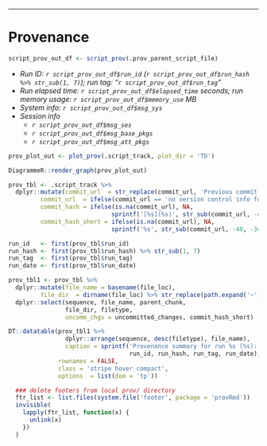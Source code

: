 -----

# Provenance

``` r

script_prov_out_df <- script_prov(.prov_parent_script_file) 
```

- _Run ID: `r script_prov_out_df$run_id` (`r script_prov_out_df$run_hash %>% str_sub(1, 7)`); run tag: "`r script_prov_out_df$run_tag`"_
- _Run elapsed time: `r script_prov_out_df$elapsed_time` seconds; run memory usage: `r script_prov_out_df$memory_use` MB_
- _System info: `r script_prov_out_df$msg_sys`_
- _Session info_
    - _`r script_prov_out_df$msg_ses`_
    - _`r script_prov_out_df$msg_base_pkgs`_
    - _`r script_prov_out_df$msg_att_pkgs`_

``` r

prov_plot_out <- plot_prov(.script_track, plot_dir = 'TD')

DiagrammeR::render_graph(prov_plot_out)

```

``` r

prov_tbl <- .script_track %>%
  dplyr::mutate(commit_url  = str_replace(commit_url, 'Previous commit: ', ''),
         commit_url  = ifelse(commit_url == 'no version control info found', NA, commit_url),
         commit_hash = ifelse(is.na(commit_url), NA,
                             sprintf('[%s](%s)', str_sub(commit_url, -40, -34), commit_url)),
         commit_hash_short = ifelse(is.na(commit_url), NA,
                             sprintf('%s', str_sub(commit_url, -40, -34))))

run_id   <- first(prov_tbl$run_id)
run_hash <- first(prov_tbl$run_hash) %>% str_sub(1, 7)
run_tag  <- first(prov_tbl$run_tag)
run_date <- first(prov_tbl$run_date)

prov_tbl1 <- prov_tbl %>%
  dplyr::mutate(file_name = basename(file_loc),
         file_dir  = dirname(file_loc) %>% str_replace(path.expand('~'), '~')) %>%
  dplyr::select(sequence, file_name, parent_chunk,
                file_dir, filetype, 
                uncomm_chgs = uncommitted_changes, commit_hash_short)

DT::datatable(prov_tbl1 %>% 
                dplyr::arrange(sequence, desc(filetype), file_name),
                caption = sprintf('Provenance summary for run %s (%s): %s (%s)', 
                                  run_id, run_hash, run_tag, run_date),             
              rownames = FALSE,
              class = 'stripe hover compact',
              options  = list(dom = 'tp'))

```

``` r
  ### delete footers from local prov/ directory
  ftr_list <- list.files(system.file('footer', package = 'provRmd'))
  invisible(
    lapply(ftr_list, function(x) {
      unlink(x)
    })
  )
```

